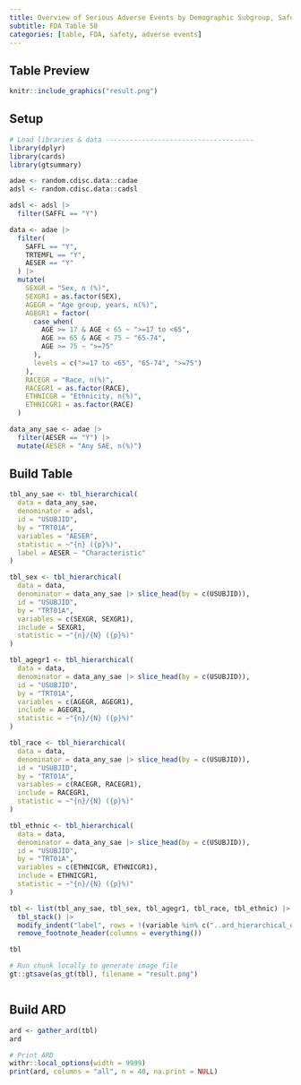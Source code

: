 ```yaml
---
title: Overview of Serious Adverse Events by Demographic Subgroup, Safety Population, Pooled Analysis (or Trial X)
subtitle: FDA Table 50
categories: [table, FDA, safety, adverse events]
---
```


::: panel-tabset
## Table Preview

```r
knitr::include_graphics("result.png")
```

## Setup

```r
# Load libraries & data -------------------------------------
library(dplyr)
library(cards)
library(gtsummary)

adae <- random.cdisc.data::cadae
adsl <- random.cdisc.data::cadsl

adsl <- adsl |>
  filter(SAFFL == "Y")

data <- adae |>
  filter(
    SAFFL == "Y",
    TRTEMFL == "Y",
    AESER == "Y"
  ) |>
  mutate(
    SEXGR = "Sex, n (%)",
    SEXGR1 = as.factor(SEX),
    AGEGR = "Age group, years, n(%)",
    AGEGR1 = factor(
      case_when(
        AGE >= 17 & AGE < 65 ~ ">=17 to <65",
        AGE >= 65 & AGE < 75 ~ "65-74",
        AGE >= 75 ~ ">=75"
      ),
      levels = c(">=17 to <65", "65-74", ">=75")
    ),
    RACEGR = "Race, n(%)",
    RACEGR1 = as.factor(RACE),
    ETHNICGR = "Ethnicity, n(%)",
    ETHNICGR1 = as.factor(RACE)
  )

data_any_sae <- adae |>
  filter(AESER == "Y") |>
  mutate(AESER = "Any SAE, n(%)")
```

## Build Table

```r
tbl_any_sae <- tbl_hierarchical(
  data = data_any_sae,
  denominator = adsl,
  id = "USUBJID",
  by = "TRT01A",
  variables = "AESER",
  statistic = ~"{n} ({p}%)",
  label = AESER ~ "Characteristic"
)

tbl_sex <- tbl_hierarchical(
  data = data,
  denominator = data_any_sae |> slice_head(by = c(USUBJID)),
  id = "USUBJID",
  by = "TRT01A",
  variables = c(SEXGR, SEXGR1),
  include = SEXGR1,
  statistic = ~"{n}/{N} ({p}%)"
)

tbl_agegr1 <- tbl_hierarchical(
  data = data,
  denominator = data_any_sae |> slice_head(by = c(USUBJID)),
  id = "USUBJID",
  by = "TRT01A",
  variables = c(AGEGR, AGEGR1),
  include = AGEGR1,
  statistic = ~"{n}/{N} ({p}%)"
)

tbl_race <- tbl_hierarchical(
  data = data,
  denominator = data_any_sae |> slice_head(by = c(USUBJID)),
  id = "USUBJID",
  by = "TRT01A",
  variables = c(RACEGR, RACEGR1),
  include = RACEGR1,
  statistic = ~"{n}/{N} ({p}%)"
)

tbl_ethnic <- tbl_hierarchical(
  data = data,
  denominator = data_any_sae |> slice_head(by = c(USUBJID)),
  id = "USUBJID",
  by = "TRT01A",
  variables = c(ETHNICGR, ETHNICGR1),
  include = ETHNICGR1,
  statistic = ~"{n}/{N} ({p}%)"
)

tbl <- list(tbl_any_sae, tbl_sex, tbl_agegr1, tbl_race, tbl_ethnic) |>
  tbl_stack() |>
  modify_indent("label", rows = !(variable %in% c("..ard_hierarchical_overall..", "AESER", "SEXGR", "AGEGR", "RACEGR", "ETHNICGR"))) |>
  remove_footnote_header(columns = everything())

tbl
```

```r
# Run chunk locally to generate image file
gt::gtsave(as_gt(tbl), filename = "result.png")
```

```r
```

## Build ARD

```r
ard <- gather_ard(tbl)
ard
```

```r
# Print ARD
withr::local_options(width = 9999)
print(ard, columns = "all", n = 40, na.print = NULL)
```
:::
